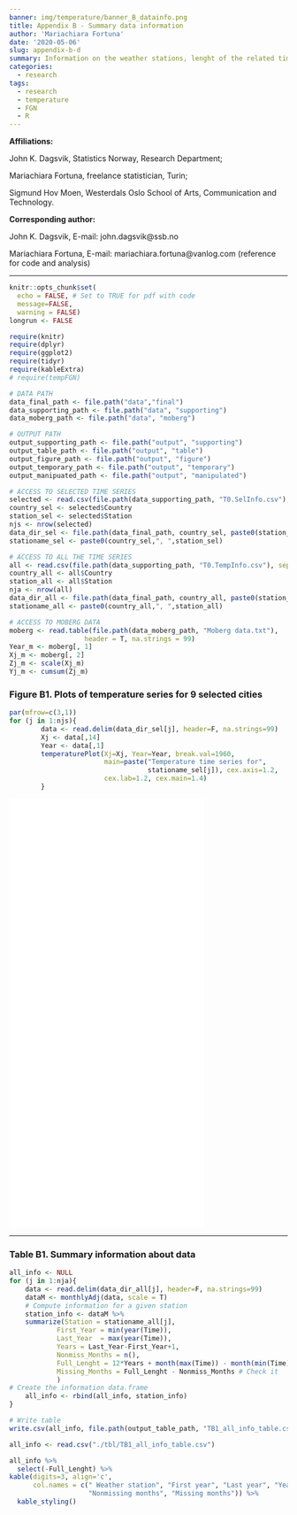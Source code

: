 ```yaml
---
banner: img/temperature/banner_B_datainfo.png
title: Appendix B - Summary data information
author: 'Mariachiara Fortuna'
date: '2020-05-06'
slug: appendix-b-d
summary: Information on the weather stations, lenght of the related time series and missing data 
categories: 
  - research
tags: 
  - research
  - temperature
  - FGN
  - R
---
```



**Affiliations:** 

John K. Dagsvik, Statistics Norway, Research Department; 

Mariachiara Fortuna, freelance statistician, Turin; 

Sigmund Hov Moen, Westerdals Oslo School of Arts, Communication and Technology. 


\vspace{0.5cm}

**Corresponding author:**

John K. Dagsvik, E-mail: john.dagsvik@ssb.no

Mariachiara Fortuna, E-mail: mariachiara.fortuna@vanlog.com (reference for code and analysis)


***


```r
knitr::opts_chunk$set(
  echo = FALSE, # Set to TRUE for pdf with code
  message=FALSE,
  warning = FALSE)
longrun <- FALSE
```



```r
require(knitr)
require(dplyr)
require(ggplot2)
require(tidyr)
require(kableExtra)
# require(tempFGN)

```


```r
# DATA PATH
data_final_path <- file.path("data","final")
data_supporting_path <- file.path("data", "supporting")
data_moberg_path <- file.path("data", "moberg")

# OUTPUT PATH
output_supporting_path <- file.path("output", "supporting")
output_table_path <- file.path("output", "table")
output_figure_path <- file.path("output", "figure")
output_temporary_path <- file.path("output", "temporary")
output_manipuated_path <- file.path("output", "manipulated")
```


```r

# ACCESS TO SELECTED TIME SERIES
selected <- read.csv(file.path(data_supporting_path, "T0.SelInfo.csv"), sep=";", dec=",")
country_sel <- selected$Country
station_sel <- selected$Station
njs <- nrow(selected)
data_dir_sel <- file.path(data_final_path, country_sel, paste0(station_sel, ".txt"))
stationame_sel <- paste0(country_sel,", ",station_sel)

# ACCESS TO ALL THE TIME SERIES
all <- read.csv(file.path(data_supporting_path, "T0.TempInfo.csv"), sep=";", dec=",")
country_all <- all$Country
station_all <- all$Station
nja <- nrow(all)
data_dir_all <- file.path(data_final_path, country_all, paste0(station_all, ".txt"))
stationame_all <- paste0(country_all,", ",station_all)

# ACCESS TO MOBERG DATA
moberg <- read.table(file.path(data_moberg_path, "Moberg data.txt"),
                   header = T, na.strings = 99)
Year_m <- moberg[, 1]
Xj_m <- moberg[, 2]
Zj_m <- scale(Xj_m)
Yj_m <- cumsum(Zj_m)
```
  




### Figure B1. Plots of temperature series for 9 selected cities

```r

par(mfrow=c(3,1))
for (j in 1:njs){ 
        data <- read.delim(data_dir_sel[j], header=F, na.strings=99)
        Xj <- data[,14]
        Year <- data[,1]
        temperaturePlot(Xj=Xj, Year=Year, break.val=1960,
                        main=paste("Temperature time series for",
                                   stationame_sel[j]), cex.axis=1.2,
                        cex.lab=1.2, cex.main=1.4)
        }
```


<embed src="/img/temperature/FB1_selected_temperature_plot.pdf" width="70%" height="775" type="application/pdf" />

***

###  Table B1. Summary information about data

```r
all_info <- NULL
for (j in 1:nja){ 
    data <- read.delim(data_dir_all[j], header=F, na.strings=99)
    dataM <- monthlyAdj(data, scale = T) 
    # Compute information for a given station
    station_info <- dataM %>%
    summarize(Station = stationame_all[j],
            First_Year = min(year(Time)),
            Last_Year  = max(year(Time)),
            Years = Last_Year-First_Year+1,
            Nonmiss_Months = n(),
            Full_Lenght = 12*Years + month(max(Time)) - month(min(Time)),
            Missing_Months = Full_Lenght - Nonmiss_Months # Check it
            )
# Create the information data.frame
    all_info <- rbind(all_info, station_info)
}

# Write table
write.csv(all_info, file.path(output_table_path, "TB1_all_info_table.csv"), row.names=F)
```

```r
all_info <- read.csv("./tbl/TB1_all_info_table.csv")
```


```r
all_info %>%
  select(-Full_Lenght) %>%
kable(digits=3, align='c',
      col.names = c(" Weather station", "First year", "Last year", "Years",
                    "Nonmissing months", "Missing months")) %>%
  kable_styling()
```


